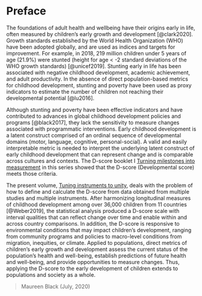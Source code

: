 # Preface {-}

The foundations of adult health and wellbeing have their origins early in life, often measured by children’s early growth and development [@clark2020]. Growth standards established by the World Health Organization (WHO) have been adopted globally, and are used as indices and targets for improvement. For example, in 2018, 219 million children under 5 years of age (21.9%) were stunted (height for age < -2 standard deviations of the WHO growth standards) [@unicef2019]. Stunting early in life has been associated with negative childhood development, academic achievement, and adult productivity. In the absence of direct population-based metrics for childhood development, stunting and poverty have been used as proxy indicators to estimate the number of children not reaching their developmental potential [@lu2016].

Although stunting and poverty have been effective indicators and have contributed to advances in global childhood development policies and programs [@black2017], they lack the sensitivity to measure changes associated with programmatic interventions. Early childhood development is a latent construct comprised of an ordinal sequence of developmental domains (motor, language, cognitive, personal-social). A valid and easily interpretable metric is needed to interpret the underlying latent construct of early childhood development that can represent change and is comparable across cultures and contexts. The D-score booklet I [Turning milestones into measurement](https://stefvanbuuren.name/dbook1) in this series showed that the D-score (Developmental score) meets those criteria.

The present volume, [Tuning instruments to unity](https://stefvanbuuren.name/dbook2), deals with the problem of how to define and calculate the D-score from data obtained from multiple studies and multiple instruments. After harmonizing longitudinal measures of childhood development among over 36,000 children from 11 countries [@Weber2019], the statistical analysis produced a D-score scale with interval qualities that can reflect change over time and enable within and across country comparisons. In addition, the D-score is responsive to environmental conditions that may impact children’s development, ranging from community programs and policies to macro-level conditions from migration, inequities, or climate. Applied to populations, direct metrics of children’s early growth and development assess the current status of the population’s health and well-being, establish predictions of future health and well-being, and provide opportunities to measure changes. Thus, applying the D-score to the early development of children extends to populations and society as a whole.

> Maureen Black (July, 2020)

